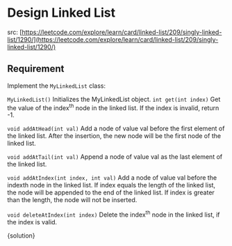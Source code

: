 
# Design Linked List

src: [https://leetcode.com/explore/learn/card/linked-list/209/singly-linked-list/1290/](https://leetcode.com/explore/learn/card/linked-list/209/singly-linked-list/1290/)

## Requirement

Implement the `MyLinkedList` class:

`MyLinkedList()` Initializes the MyLinkedList object.
`int get(int index)` Get the value of the index<sup>th</sup> node in the linked list. If the index is invalid, return -1.

`void addAtHead(int val)` Add a node of value val before the first element of the linked list. After the insertion, the new node will be the first node of the linked list.

`void addAtTail(int val)` Append a node of value val as the last element of the linked list.

`void addAtIndex(int index, int val)` Add a node of value val before the indexth node in the linked list. If index equals the length of the linked list, the node will be appended to the end of the linked list. If index is greater than the length, the node will not be inserted.

`void deleteAtIndex(int index)` Delete the index<sup>th</sup> node in the linked list, if the index is valid.

<JSEditor run={false}>{solution}</JSEditor>
